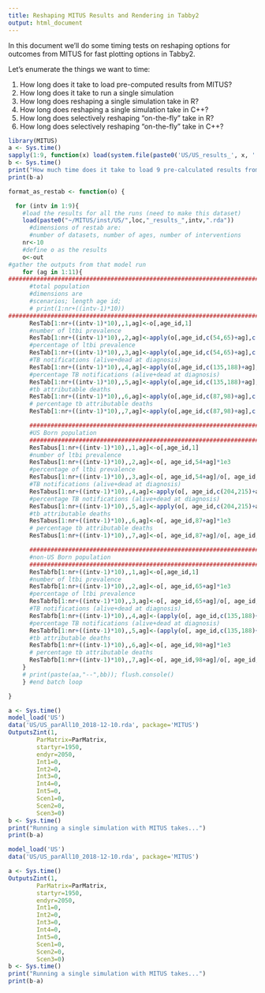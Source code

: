 ```yaml
---
title: Reshaping MITUS Results and Rendering in Tabby2
output: html_document 
---
```


In this document we'll do some timing tests on reshaping options 
for outcomes from MITUS for fast plotting options in Tabby2. 

Let's enumerate the things we want to time: 

1. How long does it take to load pre-computed results from MITUS?
2. How long does it take to run a single simulation
3. How long does reshaping a single simulation take in R? 
4. How long does reshaping a single simulation take in C++?
5. How long does selectively reshaping "on-the-fly" take in R? 
6. How long does selectively reshaping "on-the-fly" take in C++? 

```r
library(MITUS)
a <- Sys.time()
sapply(1:9, function(x) load(system.file(paste0('US/US_results_', x, '.rda'), package='MITUS')))
b <- Sys.time()
print("How much time does it take to load 9 pre-calculated results from MITUS?"
print(b-a)
```

```r
format_as_restab <- function(o) { 

  for (intv in 1:9){
    #load the results for all the runs (need to make this dataset)
    load(paste0("~/MITUS/inst/US/",loc,"_results_",intv,".rda"))
      #dimensions of restab are:
      #number of datasets, number of ages, number of interventions
    nr<-10
    #define o as the results
    o<-out
#gather the outputs from that model run
    for (ag in 1:11){
################################################################################
      #total population
      #dimensions are
      #scenarios; length age id;
      # print(1:nr+((intv-1)*10))
################################################################################
      ResTab[1:nr+((intv-1)*10),,1,ag]<-o[,age_id,1]
      #number of ltbi prevalence
      ResTab[1:nr+((intv-1)*10),,2,ag]<-apply(o[,age_id,c(54,65)+ag],c(1,2),sum)*1e3
      #percentage of ltbi prevalence
      ResTab[1:nr+((intv-1)*10),,3,ag]<-apply(o[,age_id,c(54,65)+ag],c(1,2),sum)/o[, age_id,32+ag]*1e2
      #TB notifications (alive+dead at diagnosis)
      ResTab[1:nr+((intv-1)*10),,4,ag]<-apply(o[,age_id,c(135,188)+ag],c(1,2),sum)*1e3
      #percentage TB notifications (alive+dead at diagnosis)
      ResTab[1:nr+((intv-1)*10),,5,ag]<-apply(o[,age_id,c(135,188)+ag],c(1,2),sum)/o[, age_id,32+ag]*1e2
      #tb attributable deaths
      ResTab[1:nr+((intv-1)*10),,6,ag]<-apply(o[,age_id,c(87,98)+ag],c(1,2),sum)*1e3
      # percentage tb attributable deaths
      ResTab[1:nr+((intv-1)*10),,7,ag]<-apply(o[,age_id,c(87,98)+ag],c(1,2),sum)/o[, age_id,32+ag]*1e2

      ################################################################################
      #US Born population
      ################################################################################
      ResTabus[1:nr+((intv-1)*10),,1,ag]<-o[,age_id,1]
      #number of ltbi prevalence
      ResTabus[1:nr+((intv-1)*10),,2,ag]<-o[, age_id,54+ag]*1e3
      #percentage of ltbi prevalence
      ResTabus[1:nr+((intv-1)*10),,3,ag]<-o[, age_id,54+ag]/o[, age_id,43+ag]*1e2
      #TB notifications (alive+dead at diagnosis)
      ResTabus[1:nr+((intv-1)*10),,4,ag]<-apply(o[, age_id,c(204,215)+ag],c(1,2),sum)*1e3
      #percentage TB notifications (alive+dead at diagnosis)
      ResTabus[1:nr+((intv-1)*10),,5,ag]<-apply(o[, age_id,c(204,215)+ag],c(1,2),sum)/o[, age_id,43+ag]*1e2
      #tb attributable deaths
      ResTabus[1:nr+((intv-1)*10),,6,ag]<-o[, age_id,87+ag]*1e3
      # percentage tb attributable deaths
      ResTabus[1:nr+((intv-1)*10),,7,ag]<-o[, age_id,87+ag]/o[, age_id,43+ag]*1e2

      ################################################################################
      #non-US Born population
      ################################################################################
      ResTabfb[1:nr+((intv-1)*10),,1,ag]<-o[,age_id,1]
      #number of ltbi prevalence
      ResTabfb[1:nr+((intv-1)*10),,2,ag]<-o[, age_id,65+ag]*1e3
      #percentage of ltbi prevalence
      ResTabfb[1:nr+((intv-1)*10),,3,ag]<-o[, age_id,65+ag]/o[, age_id,2+ag]*1e2
      #TB notifications (alive+dead at diagnosis)
      ResTabfb[1:nr+((intv-1)*10),,4,ag]<-(apply(o[, age_id,c(135,188)+ag],c(1,2),sum)-apply(o[, age_id,c(204,215)+ag],c(1,2),sum))*1e3
      #percentage TB notifications (alive+dead at diagnosis)
      ResTabfb[1:nr+((intv-1)*10),,5,ag]<-(apply(o[, age_id,c(135,188)+ag],c(1,2),sum)-apply(o[, age_id,c(204,215)+ag],c(1,2),sum))/o[, age_id,43+ag]*1e2
      #tb attributable deaths
      ResTabfb[1:nr+((intv-1)*10),,6,ag]<-o[, age_id,98+ag]*1e3
      # percentage tb attributable deaths
      ResTabfb[1:nr+((intv-1)*10),,7,ag]<-o[, age_id,98+ag]/o[, age_id,2+ag]*1e2
    }
    # print(paste(aa,"--",bb)); flush.console()
    } #end batch loop

}
```

```r

a <- Sys.time()
model_load('US')
data('US/US_parAll10_2018-12-10.rda', package='MITUS')
OutputsZint(1, 
	    ParMatrix=ParMatrix, 
	    startyr=1950,
	    endyr=2050,
	    Int1=0,
	    Int2=0,
	    Int3=0,
	    Int4=0,
	    Int5=0,
	    Scen1=0,
	    Scen2=0,
	    Scen3=0)
b <- Sys.time()
print("Running a single simulation with MITUS takes...")
print(b-a)

```


```r
model_load('US')
data('US/US_parAll10_2018-12-10.rda', package='MITUS')

a <- Sys.time()
OutputsZint(1, 
	    ParMatrix=ParMatrix, 
	    startyr=1950,
	    endyr=2050,
	    Int1=0,
	    Int2=0,
	    Int3=0,
	    Int4=0,
	    Int5=0,
	    Scen1=0,
	    Scen2=0,
	    Scen3=0)
b <- Sys.time()
print("Running a single simulation with MITUS takes...")
print(b-a)

```


